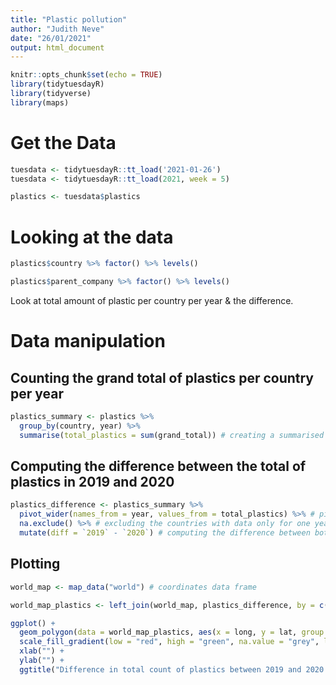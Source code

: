 ---
title: "Plastic pollution"
author: "Judith Neve"
date: "26/01/2021"
output: html_document
---

```{r setup, include=FALSE}
knitr::opts_chunk$set(echo = TRUE)
library(tidytuesdayR)
library(tidyverse)
library(maps)
```

# Get the Data

```{r}
tuesdata <- tidytuesdayR::tt_load('2021-01-26')
tuesdata <- tidytuesdayR::tt_load(2021, week = 5)

plastics <- tuesdata$plastics
```

# Looking at the data

```{r}
plastics$country %>% factor() %>% levels()
```

```{r}
plastics$parent_company %>% factor() %>% levels()
```

Look at total amount of plastic per country per year & the difference.

# Data manipulation

## Counting the grand total of plastics per country per year

```{r}
plastics_summary <- plastics %>%
  group_by(country, year) %>%
  summarise(total_plastics = sum(grand_total)) # creating a summarised data frame where we have the total number of plastics per country per year
```

## Computing the difference between the total of plastics in 2019 and 2020

```{r}
plastics_difference <- plastics_summary %>%
  pivot_wider(names_from = year, values_from = total_plastics) %>% # pivoting the data to have a column for each year
  na.exclude() %>% # excluding the countries with data only for one year
  mutate(diff = `2019` - `2020`) # computing the difference between both years
```

## Plotting

```{r}
world_map <- map_data("world") # coordinates data frame

world_map_plastics <- left_join(world_map, plastics_difference, by = c('region' = 'country')) # joining coordinates with plastics data

ggplot() +
  geom_polygon(data = world_map_plastics, aes(x = long, y = lat, group = group, fill = diff)) +
  scale_fill_gradient(low = "red", high = "green", na.value = "grey", limits = c(-40000, 40000), name = "Difference in count") +
  xlab("") +
  ylab("") +
  ggtitle("Difference in total count of plastics between 2019 and 2020 per country")
```


